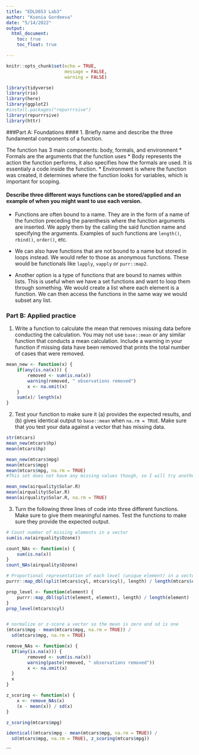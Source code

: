 ```yaml
---
title: "EDLD653 Lab3"
author: "Ksenia Gordeeva"
date: "5/14/2022"
output:
  html_document:
    toc: true
    toc_float: true

---
```

```r
knitr::opts_chunk$set(echo = TRUE,
                      message = FALSE,
                      warning = FALSE)

library(tidyverse)
library(rio)
library(here)
library(ggplot2)
#install.packages("repurrrsive")
library(repurrrsive)
library(httr)
```

###Part A: Foundations
#### 1. Briefly name and describe the three fundamental components of a function.

The function has 3 main components: body, formals, and environment
* Formals are the arguments that the function uses
* Body represents the action the function performs, it also specifies how the formals are used. It is essentialy a code inside the function.
* Environment is where the function was created, it determines where the function looks for variables, which is important for scoping. 

#### Describe three different ways functions can be stored/applied and an example of when you might want to use each version.
* Functions are often bound to a name. They are in the form of a name of the function preceding the parenthesis where the function arguments are inserted. We apply them by the calling the said function name and specifying the arguments. Examples of such functions are `length()`, `rbind()`, `order()`, etc. 

* We can also have functions that are not bound to a name but stored in loops instead. We would refer to those as anonymous functions. These would be functionals like `lapply`, `vapply` or `purr::map2`.

* Another option is a type of functions that are bound to names within lists. This is useful when we have a set functions and want to loop them through something. We would create a list where each element is a function. We can then access the functions in the same way we would subset any list.

### Part B: Applied practice

1. Write a function to calculate the mean that removes missing data before
conducting the calculation. You may not use `base::mean` or any similar function that conducts a mean calculation. Include a warning in your function if missing data have been removed that prints the total number of cases that were removed.
```r
mean_new <- function(x) {
	if(any(is.na(x))) {
		removed <- sum(is.na(x))
		warning(removed, " observations removed")
		x <- na.omit(x)
	}
	sum(x)/ length(x)
}
```
2. Test your function to make sure it (a) provides the expected results, and (b)
gives identical output to `base::mean` when `na.rm = TRUE`. Make sure that you test your data against a vector that has missing data.
```r
str(mtcars)
mean_new(mtcars$hp)
mean(mtcars$hp)

mean_new(mtcars$mpg)
mean(mtcars$mpg)
mean(mtcars$mpg, na.rm = TRUE)
#This set does not have any missing values though, so I will try another one

mean_new(airquality$Solar.R)
mean(airquality$Solar.R)
mean(airquality$Solar.R, na.rm = TRUE)
```
3. Turn the following three lines of code into three different functions. Make sure to give them meaningful names. Test the functions to make sure they provide the expected output.
```r
# Count number of missing elements in a vector
sum(is.na(airquality$Ozone))

count_NAs <- function(x) {
	sum(is.na(x))
}
count_NAs(airquality$Ozone)

# Proportional representation of each level (unique element) in a vector
purrr::map_dbl(split(mtcars$cyl, mtcars$cyl), length) / length(mtcars$cyl)

prop_level <- function(element) {
	purrr::map_dbl(split(element, element), length) / length(element)
}
prop_level(mtcars$cyl)


# normalize or z-score a vector so the mean is zero and sd is one
(mtcars$mpg - mean(mtcars$mpg, na.rm = TRUE)) / 
  sd(mtcars$mpg, na.rm = TRUE) 

remove_NAs <- function(x) {
  if(any(is.na(x))) {
		removed <- sum(is.na(x))
		warning(paste(removed, " observations removed"))
		x <- na.omit(x)
  }
  x
}

z_scoring <- function(x) {
	x <- remove_NAs(x)
	(x - mean(x)) / sd(x) 
}

z_scoring(mtcars$mpg)

identical((mtcars$mpg - mean(mtcars$mpg, na.rm = TRUE)) / 
  sd(mtcars$mpg, na.rm = TRUE), z_scoring(mtcars$mpg))
```

```
